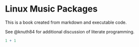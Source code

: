 # Linux Music Packages

This is a book created from markdown and executable code.

See @knuth84 for additional discussion of literate programming.

```r
1 + 1
```
